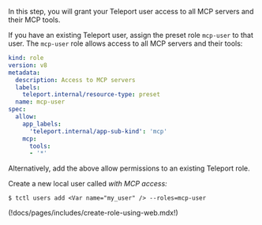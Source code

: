 In this step, you will grant your Teleport user access to all MCP servers and
their MCP tools.

<Tabs>

<TabItem label="Configure an existing user">

If you have an existing Teleport user, assign the preset role `mcp-user` to
that user. The `mcp-user` role allows access to all MCP servers and their tools:
```yaml
kind: role
version: v8
metadata:
  description: Access to MCP servers
  labels:
    teleport.internal/resource-type: preset
  name: mcp-user
spec:
  allow:
    app_labels:
      'teleport.internal/app-sub-kind': 'mcp'
    mcp:
      tools:
      - '*'
```

Alternatively, add the above allow permissions to an existing Teleport role.

</TabItem>

<TabItem label="Create a new user">

Create a new local user called <Var name="my_user" /> with MCP access:

```code
$ tctl users add <Var name="my_user" /> --roles=mcp-user
```

</TabItem>
</Tabs>


(!docs/pages/includes/create-role-using-web.mdx!)
